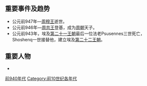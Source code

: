 {{Unreferenced|time=2018-06-30T12:45:48+00:00}}
{{DecadeTOC|-949}}

==重要事件及趋势==
*公元前947年—[[周穆王|周穆王]]逝世。
*公元前946年—[[周共王|周共王]]登基，成为[[周朝|周朝]]天子。
*公元前943年，埃及[[第二十一王朝|第二十一王朝]]最后一位法老Psusennes三世死亡，Shoshenq一世接替他，建立埃及[[第二十二王朝|第二十二王朝]]。

==重要人物==
*

{{世紀|-10}}

[[Category:前940年代|]]
[[Category:前10世纪各年代|Category:前10世纪各年代]]